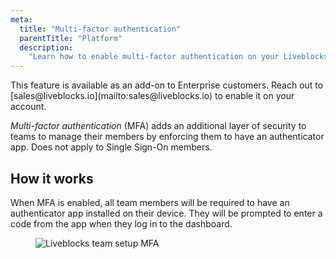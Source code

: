 ```yaml
---
meta:
  title: "Multi-factor authentication"
  parentTitle: "Platform"
  description:
    "Learn how to enable multi-factor authentication on your Liveblocks account."
---
```


<Banner>
  This feature is available as an add-on to Enterprise customers. Reach out to
  [sales@liveblocks.io](mailto:sales@liveblocks.io) to enable it on your
  account.
</Banner>

_Multi-factor authentication_ (MFA) adds an additional layer of security to
teams to manage their members by enforcing them to have an authenticator app.
Does not apply to Single Sign-On members.

## How it works

When MFA is enabled, all team members will be required to have an authenticator
app installed on their device. They will be prompted to enter a code from the
app when they log in to the dashboard.

<Figure>
  <Image
    src="/assets/account-management/team-mfa-setup.png"
    alt="Liveblocks team setup MFA"
    width={768}
    height={406}
  />
</Figure>
